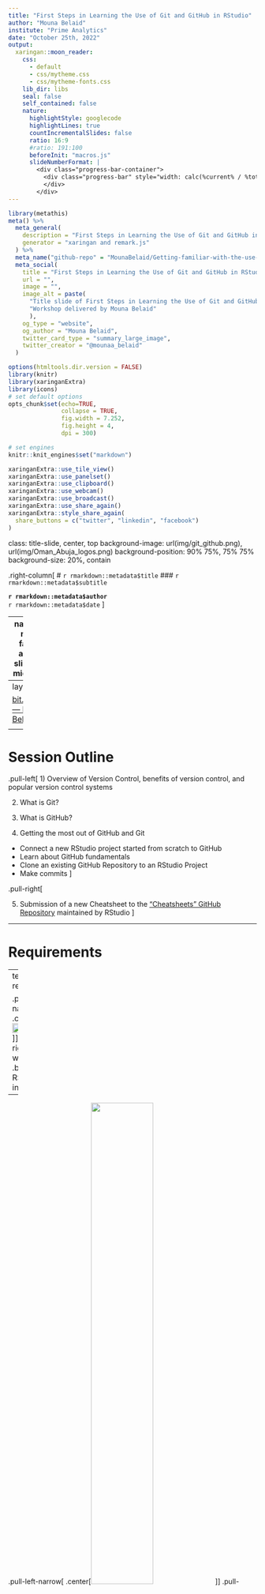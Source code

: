 ```yaml
---
title: "First Steps in Learning the Use of Git and GitHub in RStudio"
author: "Mouna Belaid"
institute: "Prime Analytics"
date: "October 25th, 2022"
output:
  xaringan::moon_reader:
    css: 
      - default
      - css/mytheme.css
      - css/mytheme-fonts.css
    lib_dir: libs
    seal: false
    self_contained: false
    nature:
      highlightStyle: googlecode
      highlightLines: true
      countIncrementalSlides: false
      ratio: 16:9
      #ratio: 191:100
      beforeInit: "macros.js"
      slideNumberFormat: |
        <div class="progress-bar-container">
          <div class="progress-bar" style="width: calc(%current% / %total% * 100%);">
          </div>
        </div>
---
```


```r
library(metathis)
meta() %>%
  meta_general(
    description = "First Steps in Learning the Use of Git and GitHub in RStudio",
    generator = "xaringan and remark.js"
  ) %>% 
  meta_name("github-repo" = "MounaBelaid/Getting-familiar-with-the-use-of-git-and-github-in-rstudio") %>% 
  meta_social(
    title = "First Steps in Learning the Use of Git and GitHub in RStudio",
    url = "",
    image = "",
    image_alt = paste(
      "Title slide of First Steps in Learning the Use of Git and GitHub in RStudio",
      "Workshop delivered by Mouna Belaid"
      ),
    og_type = "website",
    og_author = "Mouna Belaid",
    twitter_card_type = "summary_large_image",
    twitter_creator = "@mounaa_belaid"
  )
```

```r
options(htmltools.dir.version = FALSE)
library(knitr)
library(xaringanExtra)
library(icons)
# set default options
opts_chunk$set(echo=TRUE,
               collapse = TRUE,
               fig.width = 7.252,
               fig.height = 4,
               dpi = 300)

# set engines
knitr::knit_engines$set("markdown")

xaringanExtra::use_tile_view()
xaringanExtra::use_panelset()
xaringanExtra::use_clipboard()
xaringanExtra::use_webcam()
xaringanExtra::use_broadcast()
xaringanExtra::use_share_again()
xaringanExtra::style_share_again(
  share_buttons = c("twitter", "linkedin", "facebook")
)
```

class: title-slide, center, top
background-image: url(img/git_github.png), url(img/Oman_Abuja_logos.png)
background-position: 90% 75%, 75% 75%
background-size: 20%, contain

.right-column[
# `r rmarkdown::metadata$title`
### `r rmarkdown::metadata$subtitle`

**`r rmarkdown::metadata$author`**<br>
`r rmarkdown::metadata$date`
]

---
name: about-me
layout: false
class: about-me-slide, inverse, middle, center

# About me

<img style="border-radius: 50%;" src=img/Me.jpg width="150px"/>

## Mouna Belaid

### Business Intelligence Consultant<br>Prime Analytics - Paris, France<br>Organizer of R-Ladies Paris

[`r icons::fontawesome("link")`mounabelaid.netlify.app/](https://mounabelaid.netlify.app/)
[`r icons::fontawesome("twitter")`@mounaa_belaid](https://twitter.com/mounaa_belaid)
[`r icons::icon_style(icons::fontawesome("github"), scale = 1)` @MounaBelaid](https://github.com/MounaBelaid)
[`r icons::icon_style(icons::fontawesome("youtube"), scale = 1)` Mouna Belaid](https://www.youtube.com/channel/UCID33pDULsQg2y4FVlv4CnQ)

---
layout: true

<a class="footer-link" href="https://bit.ly/3B7km3p">bit.ly/3B7km3p &mdash; Mouna Belaid</a>

<!-- this adds the link footer to all slides, depends on footer-link class in css-->
---

# Session Outline

.pull-left[
1) Overview of Version Control, benefits of version control, and popular version control systems

2) What is Git?

3) What is GitHub?

4) Getting the most out of GitHub and Git
  - Connect a new RStudio project started from scratch to GitHub
  - Learn about GitHub fundamentals
  - Clone an existing GitHub Repository to an RStudio Project
  - Make commits
]

.pull-right[

5) Submission of a new Cheatsheet to the ["Cheatsheets" GitHub Repository](https://github.com/rstudio/cheatsheets) maintained by RStudio
]

---

# Requirements

--
template: requirements

.pull-left-narrow[
.center[<img src="img/r-rstudio.png" width="180%"/>]]
.pull-right-wide[### .black[R and RStudio installed]]

--

.pull-left-narrow[
.center[<img src="img/logo-Git.png" width="50%"/>]]
.pull-right-wide[### .black[Git installed]]

--

.pull-left-narrow[
.center[`r icons::icon_style(icons::fontawesome("github"), scale = 2)`]]
.pull-right-wide[### .black[Free GitHub account]]

---

name: question
class: inverse, middle, center

{{content}}

---
template: question

`r icons::icon_style(icons::fontawesome("question-circle"), scale = 3, fill = "white")`
# What is version control?

---

## What is version control?

.panelset[
.panel[.panel-name[Definition]
.pull-left[
Version control, also known as **source control**, is the practice of tracking and managing changes to software code.

Version control systems are software tools that help software teams manage changes to source code over time. 
]
.pull-right[
.center[
![:scale 140%](img/project-history.png)
<font size="-0.5"> The Turing Way project illustration by Scriberia. Used under a CC-BY 4.0
licence. DOI: <a href="https://doi.org/10.5281/zenodo.3332807">10.5281/zenodo.3332807</a> </font>
]
]
] 

.panel[.panel-name[Benefits of version control]
.pull-left[
- A complete .my-red[long-term] change history of every file

- Branching and merging

- Ability to make your work more .my-red[reproducible]
]

.pull-right[
.center[
![:scale 140%](img/illustration1.png)
<font size="-0.5"> GitHub illustrated series by Allison Horst and Julie Lowndes.
A collaboration around open science, coding, teaching, and art.
<a href="https://www.openscapes.org/blog/2022/05/27/github-illustrated-series/">openscapes.org/blog/2022/05/27/github-illustrated-series/</a> </font>
]
]

]

.panel[.panel-name[Popular Version Control Systems]
.center[
![:scale 200%](img/VCS.png)
]
] 
]

---
template: question

`r icons::icon_style(icons::fontawesome("question-circle"), scale = 3, fill = "white")`
# What is Git?

---

## What is Git?

--

.pull-left-narrow[
.center[<img src="img/logo-Git.png" width="100%"/>]]
.pull-right-wide[### .black[Git is an open source software for version control, originally developed in 2005 by Linus Torvalds, the creator of the Linux operating system kernel]]

--
.pull-right-wide[### .black[Git is a distributed version control tool to track the changes in the source code of a project]]

--
.pull-right-wide[### .black[Git's key design objectives are functionality, performance, security, and flexibility]]

---
template: question

`r icons::icon_style(icons::fontawesome("question-circle"), scale = 3, fill = "white")`
# What is GitHub?

---

## What is GitHub?

--

.pull-left-narrow[
.center[<img src="img/github.png" width="50%"/>]]
.pull-right-wide[### .black[GitHub is the most popular hosting service for collaborating on code using Git. Other hosting services include Bitbucket, and Gitlab.]]

--
.pull-right-wide[### .black[GitHub is a collaboration platform.]]

--
.pull-right-wide[### .black[GitHub uses <img src="img/logo-Git.png" width="20%"/> the most popular open source version control software, to track every contribution and contributor to a defined project.]]

---
.center[
![:scale 80%](img/illustration2.png)
<font size="-0.2"> GitHub illustrated series by Allison Horst and Julie Lowndes.
A collaboration around open science, coding, teaching, and art.
<a href="https://www.openscapes.org/blog/2022/05/27/github-illustrated-series/">openscapes.org/blog/2022/05/27/github-illustrated-series/</a> </font>
]

---
template: question
`r emo::ji("rocket")`
# Getting Started with Git

---

## Getting Started with Git

.panelset[
.panel[.panel-name[Check that Git is installed]
**Step 1.** In	the Terminal of RStudio, enter the following code

```r
which git
```

You can check the version of Git
```r
git --version
```
]

.panel[.panel-name[Communicate with GitHub via HTTPS]
.pull-left[
**Step 2.** Go to [https://github.com/settings/tokens](https://github.com/settings/tokens) and click *Generate token*

![:scale 100%](img/token1.png)

**Step 3.** Copy the generated PAT to your clipboard. Or leave that browser window open and available for a little while, so you can come back to copy the PAT. 
]

.pull-right[
Provide this PAT next time a Git operation asks for your password.

![:scale 100%](img/token2.png)
Or, from RStudio, do the following:

```r
usethis::create_github_token()
gitcreds::gitcreds_set()
```

]
]

.panel[.panel-name[Tell Git who you are]
**Step 4.** In RStudio, click *Tools* -> *Shell* and type each line separately:

```r
git config --global user.email "jack.bel@gmail.com" # use your mail address instead
git config --global user.name "jack.bel" # use your GitHub username instead
```
]
]

---
template: question

`r icons::icon_style(icons::fontawesome("check-square"), scale = 3, fill = "white")`
# Getting the most out of GitHub and Git

---

## Getting the most out of GitHub and Git

.panelset[
.panel[.panel-name[1) Create	a	new	RStudio	Project	and	push it	to GitHub]
`r emo::ji("rocket")` **Learning objectives**
               
- Create a new repository on GitHub
             
- Make commits
             
- Link a remote GitHub repository to a local repository
]<!---->

.panel[.panel-name[2) Clone	an	existing	GitHub	Repository	to	an	RStudio	Project]
`r emo::ji("rocket")` **Learning objectives**

- Connect a new RStudio project started from scratch to GitHub

- GitHub fundamentals

- Explore a GitHub repository
] <!---->
] 

---
template: question

`r icons::icon_style(icons::fontawesome("check-square"), scale = 3, fill = "white")`
# GitHub Knowledge Base

---

## GitHub Knowledge Base

.center[
![:scale 80%](img/Git-process1.png)
]

---

## GitHub Knowledge Base

.center[
![:scale 80%](img/Git-process2.png)
]

---

## GitHub Knowledge Base

.center[
![:scale 80%](img/Git-process3.png)
]

---

## GitHub Knowledge Base

.center[
![:scale 80%](img/Git-process4.png)
]

---

## GitHub Knowledge Base

.center[
![:scale 80%](img/Git-process5.png)
]

---

## GitHub Knowledge Base

.center[
![:scale 80%](img/Git-process6.png)
]

---

## GitHub Knowledge Base

.center[
![:scale 80%](img/Git-process7.png)
]

---

## GitHub Knowledge Base

.pull-left[
.my-blue[Commands] | .my-blue[Operations]
-------------           | -------------
`git init <directory>`  | Create empty Git repo in specified directory
`git clone <repository>` | Clone a repository located at <repository> your local machine
`git config user.name <username>` | Define author name to be used for all commits in current repository
`git add <directory>` | Stage all changes in <directory> for the next commit
]

.pull-right[
.my-blue[Commands] | .my-blue[Operations]
------------- | -------------
`get commit -m <"message">` | Commit the staged snapshot, but instead of launching a text editor, use <"message"> as the commit message
`get status` | List which files are staged, unstaged, and untracked
`git log` | Display the entire commit history using the default format
]

---

## GitHub Knowledge Base

.my-blue[Commands] | .my-blue[Operations]
------------- | -------------
`git pull <remote>` | Fetch the specified remote’s copy of current branch and immediately merge it into the local copy
`git push <remote> <branch>` | Upload local repository content to a remote repository

**Pull requests** are proposed changes to a repository submitted by a user and accepted or rejected by a repository's collaborators. Like issues, pull requests each have their own discussion forum.

**Issues** are suggested improvements, tasks or questions related to the repository. Issues can be created by anyone (for public repositories), and are moderated by repository collaborators. Each issue contains its own discussion thread.

---

template: question

`r icons::icon_style(icons::fontawesome("check-square"), scale = 3, fill = "white")`
# 1) Create	a	new	RStudio	Project	and	push	it	to	GitHub

---

## 1) Create	a	new	RStudio	Project	and	push	it	to	GitHub

.pull-left[
**Step 1.** In	RStudio	click	*File*	>	*New	Project*	>	*New	Directory* > *New	Project*
![:scale 100%](img/project.png)
![:scale 100%](img/project2.png)
]
.pull-right[
**Step 2.** Give a name to the project in the *Directory name* tab and select	*Create	a	git	repository* then click on *Create Project*
![:scale 100%](img/project3.png)
]

---

## 1) Create	a	new	RStudio	Project	and	push	it	to	GitHub

.pull-left[
**Step 3.** Create a new	R script. In the next steps, this script will be	added	to a repository on GitHub by using Git.
![:scale 100%](img/project4.png)
]
.pull-right[
**Step 4.** The *Welcome.R* script is created and is saved in the project directory. It	should also	appear in	the Git tab	next to	the	*Environment*	or the *History*	tab. You need to select	this R script on the Git panel.	
![:scale 100%](img/project5.png)
]

---
name: repository
## 1) Create	a	new	RStudio	Project	and	push	it	to	GitHub

.pull-left[
**Step 5.** Now	click *Commit*. A new window is open. Enter	an	identifying	
message	in the *Commit	message* tab.
![:scale 100%](img/project6.png)
You	have	now	committed	the	current	version	of	this	*Welcome.R* script	to	your	repository	on	your	computer. Now	you	want	to push the	contents	of	this	commit	to	GitHub,	so	it	is	also	backed-up	off	site	and	available to	collaborators.
]
.pull-right[
**Step 6.** Go	to [GitHub](https://github.com/).	Create	a	*New	repository*,	and	name	it
]

---

## 1) Create	a	new	RStudio	Project	and	push	it	to	GitHub

**Step 7.** In the *Terminal* tab, type	the following three lines of code	and	click	enter

```r
git remote add origin https://github.com/MounaBelaid/Test.git # Test is the repository name that I've created on GitHub
git branch -M main
git push -u origin main
```

`r icons::icon_style(icons::fontawesome("star"), color = "#e5bf00")` You	have	now	pushed	your	commit	to	GitHub,	and	should	be	able	to	see	your	files	in	your	GitHub account.	
The *Pull* and *Push* buttons	in	RStudio	will	now	also	work.	

![:scale 100%](img/project7.png)

---
template: question

`r icons::icon_style(icons::fontawesome("check-square"), scale = 3, fill = "white")`
# 2) Clone	an	existing	GitHub	Repository	to	an	RStudio	Project

---

## 2) Clone	an	existing	GitHub	Repository	to	an	RStudio	Project

.pull-left[
**Step 1.** In	RStudio	click	*File*	>	*New	Project*	>	*Version Control* > *Git*
![:scale 100%](img/PR_Clone1.png)
]
.pull-right[
**Step 2.** Go	to	the	Resporitory	on GitHub and	click	on *Code* and make a copy of the  git link in order to clone this repository i.e to get a copy of this existing	Git respository into your local machine.
![:scale 100%](img/PR_Clone2.png)
]

---

## 2) Clone	an	existing	GitHub	Repository	to	an	RStudio	Project

**Step 3.** Go back to you R session and enter the link	in *Respository	URL* then click on *Create Project*

![:scale 45%](img/PR_Clone3.png)

---
template: question

`r icons::icon_style(icons::fontawesome("file"), scale = 3)`
# My Submission of a new Cheatsheet to the "Cheatsheets" GitHub Repository maintained by RStudio

---
name: Cheatsheet
## My Submission of a new Cheatsheet to the "Cheatsheets" GitHub Repository maintained by RStudio: **Volunteer Basis**

![:scale 50%](img/git-github.png)

---
name: Cheatsheet
## My Submission of a new Cheatsheet to the "Cheatsheets" GitHub Repository maintained by RStudio: **Volunteer Basis**

![:scale 100%](img/cheatsheet0.png)
---
name: Cheatsheet
## My Submission of a new Cheatsheet to the "Cheatsheets" GitHub Repository maintained by RStudio: **Volunteer Basis**

.pull-left[
**Step 1.** *Fork* the [repository](https://github.com/rstudio/cheatsheets)
![:scale 100%](img/cheatsheet1.png)
**Step 2.** Clone Git repository
![:scale 100%](img/cheatsheet2.png)
]
.pull-right[
![:scale 100%](img/cheatsheet3.png)
![:scale 100%](img/cheatsheet4.png)
]

---
name: Cheatsheet
## My Submission of a new Cheatsheet to the "Cheatsheets" GitHub Repository maintained by RStudio: **Volunteer Basis**

.pull-left[
**Step 3.** I put the PDF document in the directory where the other PDF cheatsheets are provided
![:scale 100%](img/cheatsheet5.png)
]
.pull-right[
![:scale 100%](img/cheatsheet6.png)
]

---
name: Cheatsheet
## My Submission of a new Cheatsheet to the "Cheatsheets" GitHub Repository maintained by RStudio: **Volunteer Basis**

.pull-left[
**Step 4.** I did the same for the PowerPoint version
![:scale 100%](img/cheatsheet7.png)
]
.pull-right[
**Step 5.** I included .png image of the first page of the *git-github* cheatsheet
![:scale 100%](img/cheatsheet8.png)
]

---
name: Cheatsheet
## My Submission of a new Cheatsheet to the "Cheatsheets" GitHub Repository maintained by RStudio: **Volunteer Basis**

.pull-left[
**Step 6.** I made a *commit*
![:scale 100%](img/cheatsheet9.png)
![:scale 100%](img/cheatsheet10.png)
![:scale 100%](img/cheatsheet11.png)
]
.pull-right[
**Step 7.** I created a *pull request*
![:scale 100%](img/cheatsheet13.png)
]

---
name: Cheatsheet
## My Submission of a new Cheatsheet to the "Cheatsheets" GitHub Repository maintained by RStudio: **Volunteer Basis**

.pull-left[
![:scale 100%](img/cheatsheet15.png)
]
.pull-right[
**Step 8.** I provided information about the cheatsheet in the section below
![:scale 100%](img/cheatsheet17.png)
]
---
template: question

`r icons::icon_style(icons::fontawesome("file"), scale = 3)`
# Want to keep learning?

---

name: learning-resources
## Want to keep learning?

- [Happy Git and GitHub for the useR](https://happygitwithr.com/index.html): a book which was written by Jenny Bryan, the STAT 545 TAs, Jim Hester

- [GitHub Docs](https://docs.github.com/en): a full open source documentation provided by GitHub

- [Introduction to GitHub](https://lab.github.com/githubtraining/introduction-to-github): a free course offered by GitHub

---
class: goodbye-slide, inverse, middle, left

.pull-left[
<img style="border-radius: 50%;" src="img/Me.jpg" width="170px"/>
# Thank you!

### Here's where you can find me...

.right[
[mounabelaid.netlify.app/ `r icons::fontawesome("link")`](https://mounabelaid.netlify.app/)<br/>
[@mounaa_belaid `r icons::fontawesome("twitter")`](https://twitter.com/mounaa_belaid)<br/>
[@MounaBelaid `r icons::fontawesome("github")`](https://github.com/MounaBelaid)<br/>
[Mouna Belaid `r icons::fontawesome("youtube")`](https://www.youtube.com/channel/UCID33pDULsQg2y4FVlv4CnQ)<br/>
]]
